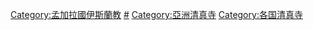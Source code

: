 {{Commonscat|Mosques in Bangladesh}}

[[Category:孟加拉國伊斯蘭教|Category:孟加拉國伊斯蘭教]]
[[Category:孟加拉國宗教場所|#]]
[[Category:亞洲清真寺|Category:亞洲清真寺]]
[[Category:各国清真寺|Category:各国清真寺]]